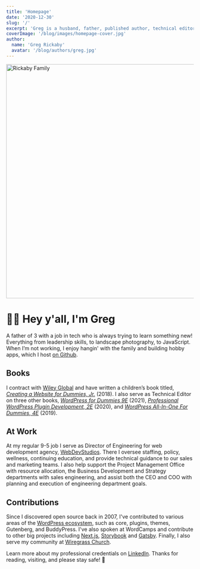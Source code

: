 ```yaml
---
title: 'Homepage'
date: '2020-12-30'
slug: '/'
excerpt: 'Greg is a husband, father, published author, technical editor, and open&#x2d;source contributor who&#8217;s been developing websites since 1999.'
coverImage: '/blog/images/homepage-cover.jpg'
author:
  name: 'Greg Rickaby'
  avatar: '/blog/authors/greg.jpg'
---
```


<div className="wide mb-12">
  <Image
    alt="Rickaby Family"
    className="rounded"
    height="630"
    layout="responsive"
    src="/blog/images/rickaby-family-with-bernie.jpg"
    width="840"
  />
</div>

# 👋🏻 Hey y'all, I'm Greg

A father of 3 with a job in tech who is always trying to learn something new! Everything from leadership skills, to landscape photography, to JavaScript. When I’m not working, I enjoy hangin' with the family and building hobby apps, which I host [on Github](https://github.com/gregrickaby?tab=repositories).

## Books

I contract with [Wiley Global](https://www.wiley.com/en-us/) and have written a children’s book titled, [_Creating a Website for Dummies, Jr._](http://gregslink.co/create-a-website-am) (2018). I also serve as Technical Editor on three other books, _[WordPress for Dummies 9E](https://smile.amazon.com/gp/product/1119696976/ref=pe_41006280_506051420_pe_re_csr_ea_lm)_ (2021), _[Professional WordPress Plugin Development, 2E](https://amzn.to/2BgCg7i)_ (2020), and _[WordPress All-In-One For Dummies, 4E](https://amzn.to/37MMDLp)_ (2019).

## At Work

At my regular 9-5 job I serve as Director of Engineering for web development agency, [WebDevStudios](https://webdevstudios.com/). There I oversee staffing, policy, wellness, continuing education, and provide technical guidance to our sales and marketing teams. I also help support the Project Management Office with resource allocation, the Business Development and Strategy departments with sales engineering, and assist both the CEO and COO with planning and execution of engineering department goals.

## Contributions

Since I discovered open source back in 2007, I've contributed to various areas of the [WordPress ecosystem](https://profiles.wordpress.org/gregrickaby/), such as core, plugins, themes, Gutenberg, and BuddyPress. I've also spoken at WordCamps and contribute to other big projects including [Next.js](https://nextjs.org), [Storybook](https://github.com/storybookjs/storybook) and [Gatsby](https://gatsbyjs.org). Finally, I also serve my community at [Wiregrass Church](https://wiregrasschurch.org).

Learn more about my professional credentials on [LinkedIn](https://www.linkedin.com/in/gregrickaby/). Thanks for reading, visiting, and please stay safe! 🍻
